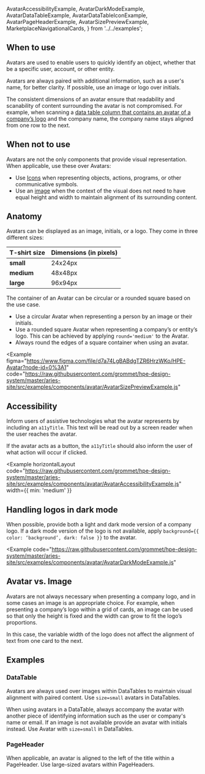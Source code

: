   AvatarAccessibilityExample,
  AvatarDarkModeExample,
  AvatarDataTableExample,
  AvatarDataTableIconExample,
  AvatarPageHeaderExample,
  AvatarSizePreviewExample,
  MarketplaceNavigationalCards,
} from '../../examples';

## When to use

Avatars are used to enable users to quickly identify an object, whether that be a specific user, account, or other entity.

Avatars are always paired with additional information, such as a user's name, for better clarity. If possible, use an image or logo over initials.

The consistent dimensions of an avatar ensure that readability and scanability of content surrounding the avatar is not compromised. For example, when scanning a [data table column that contains an avatar of a company’s logo](/avatar#datatable) and the company name, the company name stays aligned from one row to the next. 

## When not to use
Avatars are not the only components that provide visual representation. When applicable, use these over Avatars:
- Use [Icons](/foundation/icons) when representing objects, actions, programs, or other communicative symbols.
- Use an [image](/avatar#avatar-vs-image) when the context of the visual does not need to have equal height and width to maintain alignment of its surrounding content.

## Anatomy

Avatars can be displayed as an image, initials, or a logo. They come in three different sizes:

| T-shirt size |  Dimensions (in pixels) |
| ----------   | --------------|
| **small**    |    24x24px    |
| **medium**   |    48x48px    |
| **large**    |    96x94px    |


The container of an Avatar can be circular or a rounded square based on the use case.

- Use a circular Avatar when representing a person by an image or their initials.
- Use a rounded square Avatar when representing a company’s or entity’s logo. This can be achieved by applying `round='medium'` to the Avatar.
- Always round the edges of a square container when using an avatar.

<Example
  figma="https://www.figma.com/file/d7a74LgBABdgTZR6HrzWKo/HPE-Avatar?node-id=0%3A1"
  code="https://raw.githubusercontent.com/grommet/hpe-design-system/master/aries-site/src/examples/components/avatar/AvatarSizePreviewExample.js"
>
  <AvatarSizePreviewExample />
</Example>

## Accessibility

Inform users of assistive technologies what the avatar represents by including an `a11yTitle`. This text will be read out by a screen reader when the user reaches the avatar.

If the avatar acts as a button, the `a11yTitle` should also inform the user of what action will occur if clicked.

<Example
  horizontalLayout
  code="https://raw.githubusercontent.com/grommet/hpe-design-system/master/aries-site/src/examples/components/avatar/AvatarAccessibilityExample.js"
  width={{ min: 'medium' }}
>
  <AvatarAccessibilityExample />
</Example>

## Handling logos in dark mode
When possible, provide both a light and dark mode version of a company logo. If a dark mode version of the logo is not available, apply `background={{ color: ‘background’, dark: false }}` to the avatar.

<Example
  code="https://raw.githubusercontent.com/grommet/hpe-design-system/master/aries-site/src/examples/components/avatar/AvatarDarkModeExample.js"
>
  <AvatarDarkModeExample />
</Example>

## Avatar vs. Image
Avatars are not always necessary when presenting a company logo, and in some cases an image is an appropriate choice. For example, when presenting a company’s logo within a grid of cards, an image can be used so that only the height is fixed and the width can grow to fit the logo’s proportions.

In this case, the variable width of the logo does not affect the alignment of text from one card to the next.

<Example width="100%">
  <MarketplaceNavigationalCards />
</Example>

## Examples

### DataTable

Avatars are always used over images within DataTables to maintain visual alignment with paired content. Use `size=small` avatars in DataTables.

<BestPracticeGroup>
  <Example
    height="none"
    bestPractice={{
      type: 'do',
      message:
        'Use Avatars to align content.',
    }}
  >
    <AvatarDataTableIconExample />
  </Example>
  <Example
    height="none"
    bestPractice={{
      type: 'dont',
      message: `Don't use Image or other components to implement company logos. This causes inconsistent alignment with paired content when logos are not square.`,
    }}
  >
    <AvatarDataTableIconExample bestPractice={false} />
  </Example>
</BestPracticeGroup>

When using avatars in a DataTable, always accompany the avatar with another piece of identifying information such as the user or company's name or email. If an image is not available provide an avatar with initials instead. Use Avatar with `size=small` in DataTables.

<BestPracticeGroup>
  <Example
    height="none"
    bestPractice={{
      type: 'do',
      message:
        'Include avatars to help the user to quickly scan the table and identify a specific user. Use initials in the avatar when an image is not available.',
    }}
  >
    <AvatarDataTableExample />
  </Example>
  <Example
    height="none"
    bestPractice={{
      type: 'dont',
      message: `Don't remove an avatar if an image is not available. This breaks visual consistency. Instead, use initials as a placeholder.`,
    }}
  >
    <AvatarDataTableExample bestPractice={false} />
  </Example>
</BestPracticeGroup>

### PageHeader

When applicable, an avatar is aligned to the left of the title within a PageHeader. Use large-sized avatars within PageHeaders.

<Example code="https://raw.githubusercontent.com/grommet/hpe-design-system/master/aries-site/src/examples/components/avatar/AvatarPageHeaderExample.js" height="medium" pad="small">
  <AvatarPageHeaderExample />
</Example>

